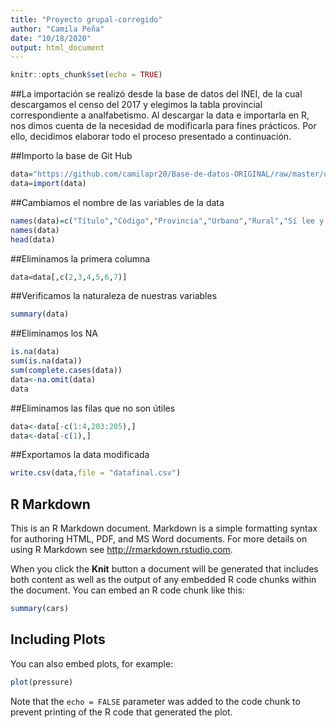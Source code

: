 ---
title: "Proyecto grupal-corregido"
author: "Camila Peña"
date: "10/18/2020"
output: html_document
---

```{r setup, include=FALSE}
knitr::opts_chunk$set(echo = TRUE)
```

##La importación se realizó desde la base de datos del INEI, de la cual descargamos el censo del 2017 y elegimos la tabla provincial correspondiente a analfabetismo. Al descargar la data e importarla en R, nos dimos cuenta de la necesidad de modificarla para fines prácticos. Por ello, decidimos elaborar todo el proceso presentado a continuación.

##Importo la base de Git Hub

```{r}
data="https://github.com/camilapr20/Base-de-datos-ORIGINAL/raw/master/data-analfabetismo.xlsx" 
data=import(data)
```

##Cambiamos el nombre de las variables de la data 

```{r}
names(data)=c("Título","Código","Provincia","Urbano","Rural","Sí lee y escribe","No lee ni escribe")
names(data)
head(data)

```

##Eliminamos la primera columna 

```{r}
data=data[,c(2,3,4,5,6,7)]
```

##Verificamos la naturaleza de nuestras variables 

```{r}
summary(data)
```

##Eliminamos los NA 

```{r}
is.na(data)
sum(is.na(data))
sum(complete.cases(data))
data<-na.omit(data)
data
```

##Eliminamos las filas que no son útiles

```{r}
data<-data[-c(1:4,203:205),]
data<-data[-c(1),]
```

##Exportamos la data modificada 

```{r}
write.csv(data,file = "datafinal.csv")
```

## R Markdown

This is an R Markdown document. Markdown is a simple formatting syntax for authoring HTML, PDF, and MS Word documents. For more details on using R Markdown see <http://rmarkdown.rstudio.com>.

When you click the **Knit** button a document will be generated that includes both content as well as the output of any embedded R code chunks within the document. You can embed an R code chunk like this:

```{r cars}
summary(cars)
```

## Including Plots

You can also embed plots, for example:

```{r pressure, echo=FALSE}
plot(pressure)
```

Note that the `echo = FALSE` parameter was added to the code chunk to prevent printing of the R code that generated the plot.
